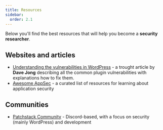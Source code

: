 ```yaml
---
title: Resources
sidebar:
  order: 2.1
---
```


Below you'll find the best resources that will help you become a **security researcher**.

## Websites and articles
- [Understanding the vulnerabilities in WordPress](https://patchstack.com/articles/common-plugin-vulnerabilities-how-to-fix-them/) - a trought article by **Dave Jong** describing all the common plugin vulnerabilities with explanations how to fix them.
- [Awesome AppSec](https://github.com/paragonie/awesome-appsec) - a curated list of resources for learning about application security

## Communities
- [Patchstack Community](https://discord.com/invite/patchstack-alliance-1024691600619745334) - Discord-based, with a focus on security (mainly WordPress) and development
